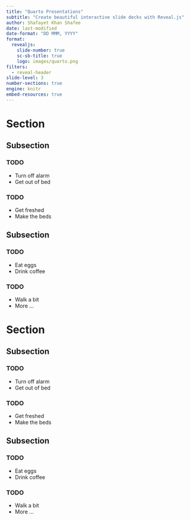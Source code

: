 ```yaml
---
title: "Quarto Presentations"
subtitle: "Create beautiful interactive slide decks with Reveal.js"
author: Shafayet Khan Shafee
date: last-modified
date-format: "DD MMM, YYYY"
format: 
  revealjs:
    slide-number: true
    sc-sb-title: true
    logo: images/quarto.png
filters: 
  - reveal-header
slide-level: 3
number-sections: true
engine: knitr
embed-resources: true
---
```


# Section 

## Subsection

### TODO

- Turn off alarm
- Get out of bed

### TODO

- Get freshed
- Make the beds

## Subsection

### TODO

- Eat eggs
- Drink coffee

### TODO

- Walk a bit
- More ...


# Section {background="#43464B"}

## Subsection {background="#43464B"}

### TODO {background="#43464B"}

- Turn off alarm
- Get out of bed

### TODO {background="#43464B"}

- Get freshed
- Make the beds


## Subsection {background="#43464B"}

### TODO {background="#43464B"}

- Eat eggs
- Drink coffee

### TODO {background="#43464B"}

- Walk a bit
- More ...